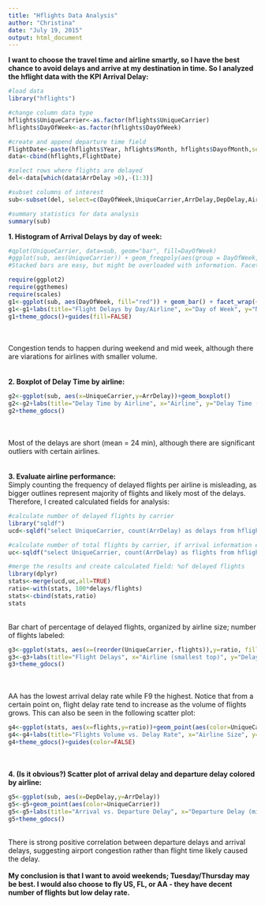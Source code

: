 ```yaml
---
title: "Hflights Data Analysis"
author: "Christina"
date: "July 19, 2015"
output: html_document
---
```


**I want to choose the travel time and airline smartly, so I have the best chance to avoid delays and arrive at my destination in time. So I analyzed the hflight data with the KPI Arrival Delay:**  

```r
#load data
library("hflights")

#change column data type
hflights$UniqueCarrier<-as.factor(hflights$UniqueCarrier)
hflights$DayOfWeek<-as.factor(hflights$DayOfWeek)

#create and append departure time field
FlightDate<-paste(hflights$Year, hflights$Month, hflights$DayofMonth,sep="-")
data<-cbind(hflights,FlightDate)

#select rows where flights are delayed
del<-data[which(data$ArrDelay >0),-(1:3)]

#subset columns of interest
sub<-subset(del, select=c(DayOfWeek,UniqueCarrier,ArrDelay,DepDelay,AirTime,FlightDate))

#summary statistics for data analysis
summary(sub)
```

**1. Histogram of Arrival Delays by day of week:**  

```r
#qplot(UniqueCarrier, data=sub, geom="bar", fill=DayOfWeek)
#ggplot(sub, aes(UniqueCarrier)) + geom_freqpoly(aes(group = DayOfWeek, colour = DayOfWeek))
#Stacked bars are easy, but might be overloaded with information. Faceting might be a better solution.
```
```r
require(ggplot2)
require(ggthemes)
require(scales)
g1<-ggplot(sub, aes(DayOfWeek, fill="red")) + geom_bar() + facet_wrap(~ UniqueCarrier)
g1<-g1+labs(title="Flight Delays by Day/Airline", x="Day of Week", y="Number of Delayed Flights") 
g1+theme_gdocs()+guides(fill=FALSE)
```
\
\
Congestion tends to happen during weekend and mid week, although there are viarations for airlines with smaller volume.\
\
\
**2. Boxplot of Delay Time by airline:**  
```r
g2<-ggplot(sub, aes(x=UniqueCarrier,y=ArrDelay))+geom_boxplot()
g2<-g2+labs(title="Delay Time by Airline", x="Airline", y="Delay Time (min)")
g2+theme_gdocs()
```
\
\
Most of the delays are short (mean = 24 min), although there are significant outliers with certain airlines. \
\
\
**3. Evaluate airline performance:**   
Simply counting the frequency of delayed flights per airline is misleading, as bigger outlines represent majority of flights and likely most of the delays. Therefore, I created calculated fields for analysis:   
```r
#calculate number of delayed flights by carrier
library("sqldf")
ucd<-sqldf("select UniqueCarrier, count(ArrDelay) as delays from hflights where ArrDelay >0 group by UniqueCarrier")

#calculate number of total flights by carrier, if arrival information exists
uc<-sqldf("select UniqueCarrier, count(ArrDelay) as flights from hflights where ArrDelay is not null group by UniqueCarrier")

#merge the results and create calculated field: %of delayed flights
library(dplyr)
stats<-merge(ucd,uc,all=TRUE)
ratio<-with(stats, 100*delays/flights)
stats<-cbind(stats,ratio)
stats
```
\
Bar chart of percentage of delayed flights, organized by airline size; number of flights labeled: \
```r
g3<-ggplot(stats, aes(x=(reorder(UniqueCarrier,-flights)),y=ratio, fill = ratio)) + scale_fill_gradient2(high=muted("red")) + geom_bar(stat = "identity") + geom_text(size=3, data=stats, aes(label = flights), hjust=0) + coord_flip() 
g3<-g3+labs(title="Flight Delays", x="Airline (smallest top)", y="Delay Rate", fill="Delay Rate")
g3+theme_gdocs()
```
\
\
AA has the lowest arrival delay rate while F9 the highest. Notice that from a certain point on, flight delay rate tend to increase as the volume of flights grows. This can also be seen in the following scatter plot:
\
```r
g4<-ggplot(stats, aes(x=flights,y=ratio))+geom_point(aes(color=UniqueCarrier))+geom_text(size=3, data=stats, aes(label = UniqueCarrier), hjust=0)
g4<-g4+labs(title="Flights Volume vs. Delay Rate", x="Airline Size", y="Delay Rate")
g4+theme_gdocs()+guides(color=FALSE)
```

\
\
**4. (Is it obvious?) Scatter plot of arrival delay and departure delay colored by airline:**    
```r
g5<-ggplot(sub, aes(x=DepDelay,y=ArrDelay))
g5<-g5+geom_point(aes(color=UniqueCarrier))
g5<-g5+labs(title="Arrival vs. Departure Delay", x="Departure Delay (min)", y="Arrival Delay (min)", color="Airline")
g5+theme_gdocs()
```
\
There is strong positive correlation between departure delays and arrival delays, suggesting airport congestion rather than flight time likely caused the delay.  
\
**My conclusion is that I want to avoid weekends; Tuesday/Thursday may be best. I would also choose to fly US, FL, or AA - they have decent number of flights but low delay rate.**

